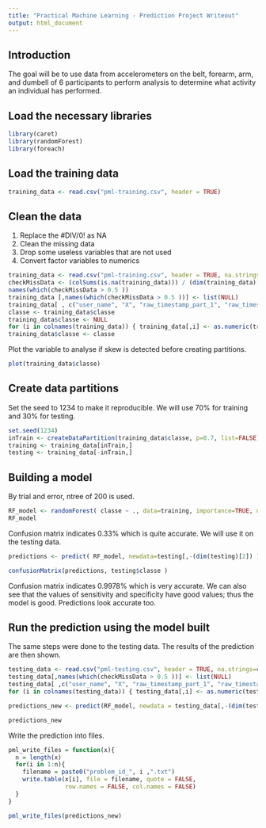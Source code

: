 ```yaml
---
title: "Practical Machine Learning - Prediction Project Writeout"
output: html_document
---
```


Introduction
------------
The goal will be to use data from accelerometers on the belt, forearm, arm, and dumbell of 6 participants to perform analysis to determine what activity an individual has performed.

Load the necessary libraries
----------------------------
```r
library(caret)
library(randomForest)
library(foreach)
```

Load the training data
----------------------
```r
training_data <- read.csv("pml-training.csv", header = TRUE)
```

Clean the data
--------------
1. Replace the #DIV/0! as NA
2. Clean the missing data
3. Drop some useless variables that are not used
4. Convert factor variables to numerics

```r
training_data <- read.csv("pml-training.csv", header = TRUE, na.strings=c("#DIV/0!"))
checkMissData <- (colSums(is.na(training_data))) / (dim(training_data)[1])
names(which(checkMissData > 0.5 ))
training_data [,names(which(checkMissData > 0.5 ))] <- list(NULL)
training_data[ , c("user_name", "X", "raw_timestamp_part_1", "raw_timestamp_part_2", "cvtd_timestamp" )] <- list(NULL)
classe <- training_data$classe
training_data$classe <- NULL
for (i in colnames(training_data)) { training_data[,i] <- as.numeric(training_data[,i]) }
training_data$classe <- classe
```

Plot the variable to analyse if skew is detected before creating partitions.

```r
plot(training_data$classe)
```

Create data partitions
----------------------
Set the seed to 1234 to make it reproducible.
We will use 70% for training and 30% for testing.

```r
set.seed(1234)
inTrain <- createDataPartition(training_data$classe, p=0.7, list=FALSE)
training <- training_data[inTrain,]
testing <- training_data[-inTrain,]
```

Building a model
----------------
By trial and error, ntree of 200 is used.
```r
RF_model <- randomForest( classe ~ ., data=training, importance=TRUE, ntree=200)
RF_model
```

Confusion matrix indicates 0.33% which is quite accurate. We will use it on the testing data.

```r
predictions <- predict( RF_model, newdata=testing[,-(dim(testing)[2]) ])

confusionMatrix(predictions, testing$classe )
```

Confusion matrix indicates 0.9978% which is very accurate. We can also see that the values of sensitivity and specificity have good values; thus the model is good. Predictions look accurate too.

Run the prediction using the model built
----------------------------------------
The same steps were done to the testing data. 
The results of the prediction are then shown.

```r
testing_data <- read.csv("pml-testing.csv", header = TRUE, na.strings=c("#DIV/0!"))
testing_data[,names(which(checkMissData > 0.5 ))] <- list(NULL)
testing_data[ ,c("user_name", "X", "raw_timestamp_part_1", "raw_timestamp_part_2", "cvtd_timestamp" )] <- list(NULL)
for (i in colnames(testing_data)) { testing_data[,i] <- as.numeric(testing_data[,i]) }

predictions_new <- predict(RF_model, newdata = testing_data[,-(dim(testing_data)[2])])

predictions_new
```

Write the prediction into files.

```r

pml_write_files = function(x){
  n = length(x)
  for(i in 1:n){
    filename = paste0("problem_id_", i ,".txt")
    write.table(x[i], file = filename, quote = FALSE,
                row.names = FALSE, col.names = FALSE)
  }
}

pml_write_files(predictions_new)
```
